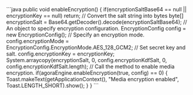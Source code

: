 <PlatformWrapper platform="android">
    ```java
    public void enableEncryption()
    {
      if(encryptionSaltBase64 == null || encryptionKey == null)
        return;
      // Convert the salt string into bytes
      byte[] encryptionSalt = Base64.getDecoder().decode(encryptionSaltBase64);
      // An object to specify encryption configuration.
      EncryptionConfig config = new EncryptionConfig();
      // Specify an encryption mode.
      config.encryptionMode = EncryptionConfig.EncryptionMode.AES_128_GCM2;
      // Set secret key and salt.
      config.encryptionKey = encryptionKey;
      System.arraycopy(encryptionSalt, 0, config.encryptionKdfSalt, 0, config.encryptionKdfSalt.length);
      // Call the method to enable media encryption.
      if(agoraEngine.enableEncryption(true, config) == 0)
      {
        Toast.makeText(getApplicationContext(), "Media encryption enabled", Toast.LENGTH_SHORT).show();
      }
    }
    ```
</PlatformWrapper>